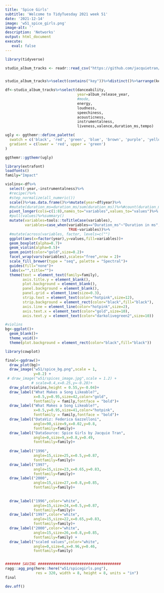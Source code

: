 ```yaml
---
title: 'Spice Girls'
subtitle: 'Welcome to TidyTuesday 2021 week 51'
date: '2021-12-14'
image: 'w51_spice_girls.png'
image-alt: ''
description: 'Networks'
output: html_document
execute: 
   eval: false
---
```






```r

library(tidyverse)

studio_album_tracks <- readr::read_csv("https://github.com/jacquietran/spice_girls_data/raw/main/data/studio_album_tracks.csv")


studio_album_tracks%>%select(contains("key"))%>%distinct()%>%arrange(key)

df<-studio_album_tracks%>%select(danceability,
                                 year=album_release_year,
                                 #mode,
                                 energy,
                                 loudness,
                                 speechiness,
                                 acousticness,
                                 instrumentalness,
                                 liveness,valence,duration_ms,tempo)

ugly <- ggthemr::define_palette(
  swatch = c('black', 'red', 'green', 'blue', 'brown', 'purple', 'yellow'), 
  gradient = c(lower = 'red', upper = 'green')
)

ggthemr::ggthemr(ugly)

library(extrafont)
loadfonts()
family="Impact"

violins<-df%>%
  select(-year,-instrumentalness)%>%
  #recipe()%>%
  #step_normalize(all_numeric())
  scale()%>%as.data.frame()%>%mutate(year=df$year)%>%
  #mutate(duration_ms=duration_ms/sum(duration_ms))%>%#count(duration_ms)
  pivot_longer(cols=c(1:8),names_to="variables",values_to="values")%>%
  #pull(values)%>%summary()
  mutate(variables=tools::toTitleCase(variables),
         variables=case_when(variables=="Duration_ms"~"Duration in ms",
                             TRUE~variables))%>%
  #mutate(across(variables, factor, levels=c("")
  ggplot(aes(x=factor(year),y=values,fill=variables))+
  geom_boxplot(alpha=0.7)+
  geom_violin(alpha=0.5)+
  geom_point(color="gold",size=0.2)+
  facet_wrap(vars(variables),scales="free",nrow = 2)+
  scale_fill_brewer(type = "seq", palette = "Spectral")+
  guides(fill="none")+
  labs(x="",title="")+
  theme(text = element_text(family=family),
        axis.title.y = element_blank(),
        plot.background = element_blank(),
        panel.background = element_blank(),
        panel.grid = element_line(size=0.3),
        strip.text = element_text(color="hotpink",size=12),
        strip.background = element_rect(color="black",fill="black"),
        axis.line = element_line(color="hotpink",size=2),
        axis.text.x = element_text(color="gold",size=10),
        axis.text.y = element_text(color="darkolivegreen2",size=10))

#violins
bg<-ggplot()+
  geom_blank()+
  theme_void()+
  theme(plot.background = element_rect(color="black",fill="black"))

library(cowplot)

final<-ggdraw()+
  draw_plot(bg)+
  draw_image("w51/spice_bg.png",scale = 1,
             y=0.2) +
 # draw_image("w51/spices_image.jpg",scale = 1.2) +
            # scale=0.4,x=0.25,y=-0.28)+
  draw_plot(violins,height = 0.55,y=-0.04)+
  draw_label("What Makes a Song Likeable?",
             x=0.5,y=0.95,size=42,color="gold",
             fontfamily = family,fontface = "bold")+
  draw_label("What Makes a Song Likeable?",
             x=0.5,y=0.95,size=41,color="hotpink",
             fontfamily = family,fontface = "bold")+
  draw_label("DataViz: Federica Gazzelloni",
             angle=90,size=9,x=0.02,y=0.8,
             fontfamily=family)+
  draw_label("DataSource: Spice Girls by Jacquie Tran",
             angle=0,size=9,x=0.8,y=0.49,
             fontfamily=family)+
  
  draw_label("1996",
             angle=15,size=25,x=0.5,y=0.87,
             fontfamily=family)+
  draw_label("1997",
             angle=15,size=23,x=0.65,y=0.83,
             fontfamily=family)+
  draw_label("2000",
             angle=15,size=27,x=0.8,y=0.85,
             fontfamily=family)+
  
  
  draw_label("1996",color="white",
             angle=15,size=24,x=0.5,y=0.87,
             fontfamily=family)+
  draw_label("1997",color="white",
             angle=15,size=22,x=0.65,y=0.83,
             fontfamily=family)+
  draw_label("2000",color="white",
             angle=15,size=26,x=0.8,y=0.85,
             fontfamily=family) +
  draw_label("scaled values",color="white",
             angle=0,size=6,x=0.96,y=0.46,
             fontfamily=family)


####### SAVING ######################################
ragg::agg_png(here::here("w51/spicegirls.png"),
              res = 320, width = 8, height = 8, units = "in")
final

dev.off()


```
